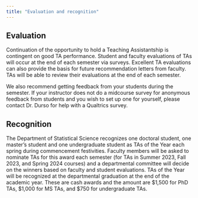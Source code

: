 ```yaml
---
title: "Evaluation and recognition"
---
```


## Evaluation


Continuation of the opportunity to hold a Teaching Assistantship is contingent on good TA performance. Student and faculty evaluations of TAs will occur at the end of each semester via surveys. Excellent TA evaluations can also provide the basis for future recommendation letters from faculty. TAs will be able to review their evaluations at the end of each semester.

We also recommend getting feedback from your students during the semester. If your instructor does not do a midcourse survey for anonymous feedback from students and you wish to set up one for yourself, please contact Dr. Durso for help with a Qualtrics survey.

## Recognition

The Department of Statistical Science recognizes one doctoral student, one master's student and one undergraduate student as TAs of the Year each spring during commencement festivities. Faculty members will be asked to nominate TAs for this award each semester (for TAs in Summer 2023, Fall 2023, and Spring 2024 courses) and a departmental committee will decide on the winners based on faculty and student evaluations. TAs of the Year will be recognized at the departmental graduation at the end of the academic year. These are cash awards and the amount are \$1,500 for PhD TAs, \$1,000 for MS TAs, and \$750 for undergraduate TAs.
